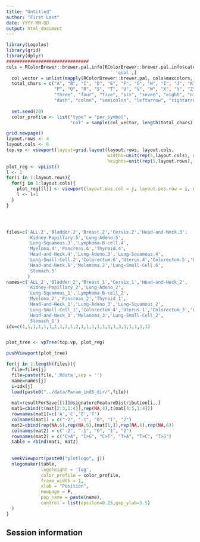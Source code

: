 ```yaml
---
title: "Untitled"
author: "First Last"
date: YYYY-MM-DD
output: html_document
---
```


```r
library(Logolas)
library(grid)
library(dplyr)
###############################
cols = RColorBrewer::brewer.pal.info[RColorBrewer::brewer.pal.info$category == 
                                         'qual',]
  col_vector = unlist(mapply(RColorBrewer::brewer.pal, cols$maxcolors, rownames(cols)))
  total_chars = c("A", "B", "C", "D", "E", "F", "G", "H", "I", "J", "K", "L", "M", "N", "O",
                  "P", "Q", "R", "S", "T", "U", "V", "W", "X", "Y", "Z", "zero", "one", "two",
                  "three", "four", "five", "six", "seven", "eight", "nine", "dot", "comma",
                  "dash", "colon", "semicolon", "leftarrow", "rightarrow")
  
  set.seed(20)
  color_profile <- list("type" = "per_symbol",
                        "col" = sample(col_vector, length(total_chars), replace=FALSE))

grid.newpage()
layout.rows <- 4
layout.cols <- 6
top.vp <- viewport(layout=grid.layout(layout.rows, layout.cols,
                                      widths=unit(rep(5,layout.cols), rep("null", 2)),
                                      heights=unit(rep(5,layout.rows), rep("null", 1))))
plot_reg <- vpList()
l <- 1
for(i in 1:layout.rows){
  for(j in 1:layout.cols){
    plot_reg[[l]] <- viewport(layout.pos.col = j, layout.pos.row = i, name = paste0("plotlogo", l))
    l <- l+1
  }
}




files=c('ALL.2','Bladder.2','Breast.2','Cervix.2','Head-and-Neck.3',
        'Kidney-Papillary.5','Lung-Adeno.5',
        'Lung-Squamous.3','Lymphoma-B-cell.4',
        'Myeloma.4','Pancreas.4','Thyroid.4',
        'Head-and-Neck.4','Lung-Adeno.3','Lung-Squamous.4',
        'Lung-Small-Cell.2','Colorectum.6','Uterus.4','Colorectum.5','Uterus.6',
        'Head-and-Neck.6','Melanoma.2','Lung-Small-Cell.6',
        'Stomach.5'
        )
names=c('ALL_2','Bladder_2','Breast_1','Cervix_1','Head-and-Neck_2',
        'Kidney-Papillary_2','Lung-Adeno_2',
        'Lung-Squamous_1','Lymphoma-B-cell_2',
        'Myeloma_2','Pancreas_2','Thyroid_1',
        'Head-and-Neck_1','Lung-Adeno_3','Lung-Squamous_2',
        'Lung-Small-Cell_1','Colorectum_4','Uterus_1','Colorectum_3','Uterus_2',
        'Head-and-Neck_3','Melanoma_3','Lung-Small-Cell_2',
        'Stomach_1')
idx=c(1,1,1,1,1,1,1,1,2,1,2,1,1,1,1,1,1,1,3,1,1,1,1,1)


plot_tree <- vpTree(top.vp, plot_reg)

pushViewport(plot_tree)

for(j in 1:length(files)){
  file=files[j]
  file=paste(file,'.Rdata',sep = '')
  name=names[j]
  i=idx[j]
  load(paste0("../data/Param_ind5_dir/",file))
  
  mat=resultForSave[[1]]@signatureFeatureDistribution[i,,]
  mat1=cbind(t(mat[2:3,1:4]),rep(NA,4),t(mat[4:5,1:4]))
  rownames(mat1)=c('A','C','G','T')
  colnames(mat1) = c("-2", "-1", "0", "1", "2")
  mat2=cbind(rep(NA,6),rep(NA,6),(mat[1,]),rep(NA,6),rep(NA,6))
  colnames(mat2) = c("-2", "-1", "0", "1", "2")
  rownames(mat2) = c("C>A", "C>G", "C>T", "T>A", "T>C", "T>G")
  table = rbind(mat1, mat2)
  
  
  seekViewport(paste0("plotlogo", j))
  nlogomaker(table,
             logoheight = 'log',
             color_profile = color_profile,
             frame_width = 1,
             xlab = "Position",
             newpage = F,
             pop_name = paste(name),
             control = list(epsilon=0.25,gap_ylab=3.5)
  )
}

```
## Session information

<!-- Insert the session information into the document -->
```r
```
